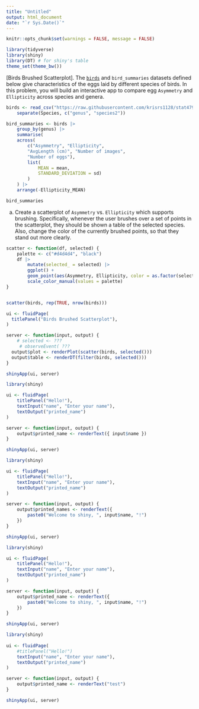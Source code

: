 ```yaml
---
title: "Untitled"
output: html_document
date: "`r Sys.Date()`"
---
```


```r
knitr::opts_chunk$set(warnings = FALSE, message = FALSE)
```


```r
library(tidyverse)
library(shiny)
library(DT) # for shiny's table
theme_set(theme_bw())
```

[Birds Brushed Scatterplot]. The
[`birds`](https://raw.githubusercontent.com/krisrs1128/stat479_s22/main/exercises/data/birds.csv)
and `bird_summaries` datasets defined below give characteristics of the eggs
laid by different species of birds. In this problem, you will build an
interactive app to compare egg `Asymmetry` and `Ellipticity` across species and
genera.

```r
birds <- read_csv("https://raw.githubusercontent.com/krisrs1128/stat479_s22/main/exercises/data/birds.csv") |>
    separate(Species, c("genus", "species2"))

bird_summaries <- birds |>
    group_by(genus) |>
    summarise(
    across(
        c("Asymmetry", "Ellipticity",
        "AvgLength (cm)", "Number of images",
        "Number of eggs"),
        list(
            MEAN = mean, 
            STANDARD_DEVIATION = sd)
        )
    ) |>
    arrange(-Ellipticity_MEAN)
```
```r
bird_summaries
```

a. Create a scatterplot of `Asymmetry` vs. `Ellipticity` which supports
brushing. Specifically, whenever the user brushes over a set of points in the
scatterplot, they should be shown a table of the selected species. Also,
change the color of the currently brushed points, so that they stand out more
clearly.

```r
scatter <- function(df, selected) {
    palette <- c("#d4d4d4", "black")
    df |>
        mutate(selected_ = selected) |>
        ggplot() +
        geom_point(aes(Asymmetry, Ellipticity, color = as.factor(selected_))) +
        scale_color_manual(values = palette)
}


scatter(birds, rep(TRUE, nrow(birds)))

ui <- fluidPage(
  titlePanel("Birds Brushed Scatterplot"),
)

server <- function(input, output) {
    # selected <- ???
     # observeEvent( ???
  output$plot <- renderPlot(scatter(birds, selected()))
  output$table <- renderDT(filter(birds, selected()))
}

shinyApp(ui, server)
```


```r
library(shiny)

ui <- fluidPage(
    titlePanel("Hello!"),
    textInput("name", "Enter your name"),
    textOutput("printed_name")
)

server <- function(input, output) {
    output$printed_name <- renderText({ input$name })
}

shinyApp(ui, server) 
```

```r
library(shiny)

ui <- fluidPage(
    titlePanel("Hello!"),
    textInput("name", "Enter your name"),
    textOutput("printed_name")
)

server <- function(input, output) {
    output$printed_names <- renderText({
        paste0("Welcome to shiny, ", input$name, "!")
    })
}

shinyApp(ui, server)

```

```r
library(shiny)

ui <- fluidPage(
    titlePanel("Hello!"),
    textInput("name", "Enter your name"),
    textOutput("printed_name")
)

server <- function(input, output) {
    output$printed_name <- renderText({
        paste0("Welcome to shiny, ", input$name, "!")
    })
}

shinyApp(ui, server)

```

```r
library(shiny)
    
ui <- fluidPage(
    #titlePanel("Hello!")
    textInput("name", "Enter your name"),
    textOutput("printed_name")
)

server <- function(input, output) {
    output$printed_name <- renderText("test")
}

shinyApp(ui, server)
```